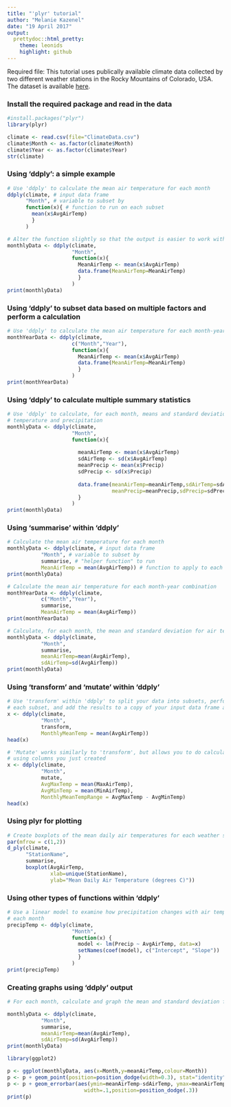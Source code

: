 ```yaml
---
title: "'plyr' tutorial"
author: "Melanie Kazenel"
date: "19 April 2017"
output: 
  prettydoc::html_pretty:
    theme: leonids
    highlight: github
---
```


Required file:
This tutorial uses publically available climate data collected by two different weather stations in the Rocky Mountains of Colorado, USA. The dataset is available [here](ClimateData.csv).

### Install the required package and read in the data

```r
#install.packages("plyr")
library(plyr)

climate <- read.csv(file="ClimateData.csv")
climate$Month <- as.factor(climate$Month)
climate$Year <- as.factor(climate$Year)
str(climate)
```

### Using 'ddply': a simple example
```r
# Use 'ddply' to calculate the mean air temperature for each month
ddply(climate, # input data frame
      "Month", # variable to subset by
      function(x){ # function to run on each subset
        mean(x$AvgAirTemp)
        }
      )

# Alter the function slightly so that the output is easier to work with
monthlyData <- ddply(climate,
                     "Month",
                     function(x){ 
                       MeanAirTemp <- mean(x$AvgAirTemp)
                       data.frame(MeanAirTemp=MeanAirTemp)
                       }
                     )
print(monthlyData)
```

### Using 'ddply' to subset data based on multiple factors and perform a calculation
```r
# Use 'ddply' to calculate the mean air temperature for each month-year combination
monthYearData <- ddply(climate,
                     c("Month","Year"),
                     function(x){ 
                       MeanAirTemp <- mean(x$AvgAirTemp)
                       data.frame(MeanAirTemp=MeanAirTemp)
                       }
                     )
print(monthYearData)
```


### Using 'ddply' to calculate multiple summary statistics
```r
# Use 'ddply' to calculate, for each month, means and standard deviations for daily air
# temperature and precipitation
monthlyData <- ddply(climate,
                     "Month",
                     function(x){ 
                       
                       meanAirTemp <- mean(x$AvgAirTemp)
                       sdAirTemp <- sd(x$AvgAirTemp)
                       meanPrecip <- mean(x$Precip)
                       sdPrecip <- sd(x$Precip)
                       
                       data.frame(meanAirTemp=meanAirTemp,sdAirTemp=sdAirTemp,
                                  meanPrecip=meanPrecip,sdPrecip=sdPrecip)
                       }
                     )
print(monthlyData)
```

### Using 'summarise' within 'ddply'
```r
# Calculate the mean air temperature for each month
monthlyData <- ddply(climate, # input data frame 
           "Month", # variable to subset by
           summarise, # "helper function" to run
           MeanAirTemp = mean(AvgAirTemp)) # function to apply to each subset
print(monthlyData)

# Calculate the mean air temperature for each month-year combination
monthYearData <- ddply(climate, 
           c("Month","Year"), 
           summarise, 
           MeanAirTemp = mean(AvgAirTemp))
print(monthYearData)

# Calculate, for each month, the mean and standard deviation for air temperature 
monthlyData <- ddply(climate, 
           "Month", 
           summarise, 
           meanAirTemp=mean(AvgAirTemp), 
           sdAirTemp=sd(AvgAirTemp))
print(monthlyData)
```

### Using 'transform' and 'mutate' within 'ddply'
```r
# Use 'transform' within 'ddply' to split your data into subsets, perform a calculation on
# each subset, and add the results to a copy of your input data frame as a new column
x <- ddply(climate, 
           "Month", 
           transform, 
           MonthlyMeanTemp = mean(AvgAirTemp))
head(x)

# 'Mutate' works similarly to 'transform', but allows you to do calculations within 'ddply'
# using columns you just created
x <- ddply(climate, 
           "Month", 
           mutate, 
           AvgMaxTemp = mean(MaxAirTemp),
           AvgMinTemp = mean(MinAirTemp),
           MonthlyMeanTempRange = AvgMaxTemp - AvgMinTemp)
head(x)
```

### Using plyr for plotting
```r
# Create boxplots of the mean daily air temperatures for each weather station
par(mfrow = c(1,2))
d_ply(climate, 
      "StationName", 
      summarise, 
      boxplot(AvgAirTemp, 
              xlab=unique(StationName), 
              ylab="Mean Daily Air Temperature (degrees C)"))
```

### Using other types of functions within 'ddply'
```r
# Use a linear model to examine how precipitation changes with air temperature within 
# each month
precipTemp <- ddply(climate, 
                     "Month", 
                     function(x) {
                       model <- lm(Precip ~ AvgAirTemp, data=x)
                       setNames(coef(model), c("Intercept", "Slope"))
                       }
                     )
print(precipTemp)

```

### Creating graphs using 'ddply' output

```r
# For each month, calculate and graph the mean and standard deviation for air temperature 

monthlyData <- ddply(climate, 
           "Month", 
           summarise, 
           meanAirTemp=mean(AvgAirTemp), 
           sdAirTemp=sd(AvgAirTemp))
print(monthlyData)

library(ggplot2)

p <- ggplot(monthlyData, aes(x=Month,y=meanAirTemp,colour=Month))
p <- p + geom_point(position=position_dodge(width=0.3), stat="identity", size = 3) 
p <- p + geom_errorbar(aes(ymin=meanAirTemp-sdAirTemp, ymax=meanAirTemp+sdAirTemp),
                         width=.1,position=position_dodge(.3))
print(p)

```

